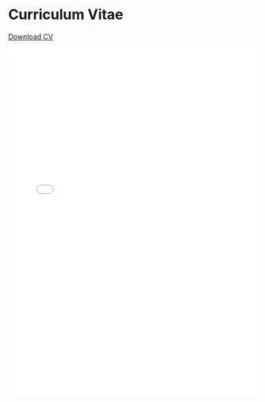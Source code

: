 

# Curriculum Vitae

<a href="pdf/ALewisCV_15Aug2025.pdf" download="ALewisCV.pdf">Download CV</a>

![](pdf/ALewisCV_15Aug2025.pdf){width=100% height=700}

